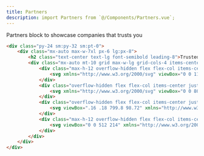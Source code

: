 ```yaml
---
title: Partners
description: import Partners from `@/Components/Partners.vue`;
---
```


Partners block to showcase companies that trusts you

```html resources/js/Components/Partners.vue
<div class="py-24 sm:py-32 sm:pt-0">
    <div class="mx-auto max-w-7xl px-6 lg:px-8">
        <h2 class="text-center text-lg font-semibold leading-8">Trusted by the world’s most innovative teams</h2>
        <div class="mx-auto mt-10 grid max-w-lg grid-cols-4 items-center gap-x-8 gap-y-10 sm:max-w-xl sm:grid-cols-4 sm:gap-x-10 lg:mx-0 lg:max-w-none lg:grid-cols-4">
            <div class="max-h-12 overflow-hidden flex flex-col items-center justify-center grayscale">
                <svg xmlns="http://www.w3.org/2000/svg" viewBox="0 0 113.02 28.1942764712217"><path fill="#ff2d20" d="M4.44 0v23.05h8.34v3.97H0V0h4.44zm24 11.46V9.03h4.22v18h-4.2v-2.44c-.58.9-1.38 1.6-2.42 2.1-1.04.53-2.1.78-3.15.78-1.37 0-2.62-.25-3.75-.75a8.76 8.76 0 0 1-2.92-2.06 9.6 9.6 0 0 1-1.9-3 9.72 9.72 0 0 1-.67-3.64c0-1.26.23-2.47.68-3.6a9.56 9.56 0 0 1 1.9-3.04 8.77 8.77 0 0 1 2.9-2.08c1.14-.5 2.4-.75 3.75-.75 1.05 0 2.1.26 3.14.77 1.04.52 1.84 1.22 2.4 2.12zm-.38 8.77a6.3 6.3 0 0 0 .4-2.2c0-.78-.14-1.5-.4-2.2A5.58 5.58 0 0 0 26.98 14a5.23 5.23 0 0 0-1.68-1.22 5.16 5.16 0 0 0-2.18-.47c-.8 0-1.52.17-2.16.48A5.3 5.3 0 0 0 19.3 14a5.3 5.3 0 0 0-1.06 1.83 6.56 6.56 0 0 0-.37 2.2c0 .77.12 1.5.37 2.2.24.7.6 1.3 1.06 1.8a5.28 5.28 0 0 0 1.66 1.25c.64.3 1.36.46 2.16.46s1.53-.15 2.18-.46a5.22 5.22 0 0 0 1.68-1.24 5.58 5.58 0 0 0 1.08-1.8zm7.92 6.8v-18H47.4v4.14h-7.22v13.85h-4.2zm26.67-15.57V9.03h4.2v18h-4.2v-2.44c-.56.9-1.37 1.6-2.4 2.1-1.05.53-2.1.78-3.16.78-1.37 0-2.62-.25-3.75-.75a8.76 8.76 0 0 1-2.92-2.06 9.6 9.6 0 0 1-1.9-3 9.72 9.72 0 0 1-.66-3.64c0-1.26.22-2.47.67-3.6a9.56 9.56 0 0 1 1.9-3.04 8.77 8.77 0 0 1 2.9-2.08c1.14-.5 2.4-.75 3.75-.75 1.05 0 2.1.26 3.14.77 1.04.52 1.85 1.22 2.4 2.12zm-.38 8.77a6.3 6.3 0 0 0 .38-2.2c0-.78-.13-1.5-.38-2.2A5.58 5.58 0 0 0 61.2 14a5.23 5.23 0 0 0-1.7-1.22c-.65-.3-1.38-.47-2.17-.47-.8 0-1.52.17-2.17.48A5.3 5.3 0 0 0 53.5 14a5.3 5.3 0 0 0-1.06 1.83 6.56 6.56 0 0 0-.36 2.2c0 .77.12 1.5.36 2.2.25.7.6 1.3 1.06 1.8a5.28 5.28 0 0 0 1.66 1.25c.65.3 1.37.46 2.17.46.8 0 1.52-.15 2.18-.46a5.22 5.22 0 0 0 1.7-1.24 5.58 5.58 0 0 0 1.07-1.8zm21.46-11.2H88l-6.9 18h-5.3l-6.9-18h4.25l5.3 13.78 5.28-13.77zm13.44-.46c5.73 0 9.64 5.08 8.9 11.02H92.1c0 1.54 1.58 4.54 5.3 4.54 3.2 0 5.35-2.8 5.35-2.8l2.84 2.2c-2.55 2.7-4.63 3.95-7.9 3.95-5.82 0-9.76-3.7-9.76-9.47 0-5.23 4.08-9.46 9.23-9.46zm-5.05 7.9h10.1c-.04-.35-.6-4.56-5.08-4.56-4.5 0-4.98 4.22-5.02 4.56zM108.82 27V0h4.2v27.02h-4.2z"/></svg>
            </div>
            <div class="overflow-hidden flex flex-col items-center justify-center grayscale">
                <svg xmlns="http://www.w3.org/2000/svg" viewBox="0 0 800 272.1"><linearGradient id="a" gradientUnits="userSpaceOnUse" x1="99.153" y1="65.596" x2="150.124" y2="205.639"><stop offset="0" stop-color="#da2fb6"/><stop offset="1" stop-color="#fe1876"/></linearGradient><path d="M172.9 195.7c10.9 0 14.9-4.7 14.9-16.2v-22.4c0-10.7 5.2-16.8 10.2-19.7 1.5-.9 1.5-3 0-4-5.2-3.3-10.2-10.2-10.2-19.4V92c0-12.4-3.4-16-14.3-16H75.6c-10.9 0-14.3 3.6-14.3 16v22c0 9.2-5 16.1-10.2 19.4-1.5.9-1.5 3.1 0 4 5 2.8 10.2 8.9 10.2 19.7v22.4c0 11.5 4 16.2 14.9 16.2h96.7zm-48.6-20.5c-11.7 0-20.2-3.5-28.1-10.4-1.3-1.2-1.8-2.7-1.8-4.2 0-1.2.3-2.5 1.2-3.5L98 154c1.2-1.5 2.5-2.2 4-2.2 1.7 0 3.3.7 5 1.8 5.4 3.5 11.4 5.5 18.6 5.5 5.5 0 9.9-2.3 9.9-7 0-12.2-40.6-5.5-40.6-32.9 0-14.7 12-22.9 27.6-22.9 11 0 19.1 3.2 25.1 7 1.5 1 2.5 3 2.5 5 0 1.2-.3 2.3-1 3.3l-1.8 2.7c-1.3 1.8-2.8 2.7-4.7 2.7-1.3 0-2.7-.5-4.2-1.2-4.5-2.3-9.2-3.5-14.9-3.5-5.9 0-9.4 3.2-9.4 6.5 0 12.5 40.6 5.7 40.6 32.3 0 14.9-12 24.1-30.4 24.1z" fill="url(#a)"/><path d="M242.2 157.4c1-1.3 2.1-1.8 3.4-1.8s2.9.6 4.2 1.6c4.5 3 9.6 4.7 15.7 4.7 4.7 0 8.4-1.9 8.4-6 0-10.3-34.3-4.7-34.3-27.7 0-12.4 10.2-19.4 23.3-19.4 9.3 0 16.1 2.6 21.2 6 1.3.8 2.1 2.5 2.1 4.2 0 1-.2 1.9-.8 2.9l-1.6 2.3c-1.1 1.6-2.4 2.3-3.9 2.3-1.1 0-2.3-.5-3.6-1-3.8-1.9-7.8-3-12.5-3-4.9 0-7.9 2.6-7.9 5.5 0 10.5 34.3 4.8 34.3 27.2 0 12.5-10.2 20.3-25.7 20.3-9.9 0-17.1-3-23.7-8.7-1.1-1-1.6-2.3-1.6-3.6 0-1 .2-2.1 1-3l2-2.8zm98.2 6.6c.5.7.7 1.6.7 2.4 0 1.8-.8 3.7-2.4 4.5-4.8 2.9-9.6 4.2-15.9 4.2-14.3 0-19.7-9.3-19.7-25.6V97.9c0-2.9 2.4-5.3 5.3-5.3h5.7c2.9 0 5.3 2.4 5.3 5.3v12.4h15.3c2.9 0 5.3 2.4 5.3 5.3v4.8c0 2.9-2.4 5.3-5.3 5.3h-15.3v23.2c0 6.9 2.3 11.5 7.6 11.5 1.7 0 3.2-.2 4.5-.7 1.3-.5 2.3-.7 3.2-.7 1.8 0 3.2.8 4.4 2.9l1.3 2.1zm9.9-8.8c0-14 10.3-20.6 23.2-20.6 5.6 0 11.2 1.8 14.3 4.1v-1.9c0-9.3-3-14.3-11.8-14.3-4.8 0-7.9.7-10.9 1.7-.8.2-1.7.5-2.5.5-2.1 0-3.8-1-4.8-3l-.8-1.7c-.2-.7-.6-1.4-.6-2.3 0-1.8 1.3-3.7 3-4.5 5.5-2.5 11.8-4.2 18.3-4.2 18.8 0 25.3 9.6 25.3 26.4v33.4c0 2.9-2.4 5.3-5.3 5.3H394c-2.9 0-5.3-2.4-5.3-5.3v-2.1c-3.4 4.8-10.2 8.1-18.8 8.1-11.3-.1-19.6-7.3-19.6-19.6zm37.5-6.6c-2.9-2.1-6.5-3.1-11.1-3.1-5.4 0-10.2 2.5-10.2 7.9 0 4.8 3.9 7.5 9.1 7.5 6.8 0 10.3-3 12.3-5.7v-6.6zm67.8 15.4c.5.7.7 1.6.7 2.4 0 1.8-.8 3.7-2.4 4.5-4.8 2.9-9.6 4.2-15.9 4.2-14.3 0-19.7-9.3-19.7-25.6V97.9c0-2.9 2.4-5.3 5.3-5.3h5.7c2.9 0 5.3 2.4 5.3 5.3v12.4h15.3c2.9 0 5.3 2.4 5.3 5.3v4.8c0 2.9-2.4 5.3-5.3 5.3h-15.3v23.2c0 6.9 2.3 11.5 7.6 11.5 1.7 0 3.2-.2 4.5-.7 1.3-.5 2.3-.7 3.2-.7 1.8 0 3.2.8 4.4 2.9l1.3 2.1zm9.9-8.8c0-14 10.3-20.6 23.2-20.6 5.6 0 11.2 1.8 14.3 4.1v-1.9c0-9.3-3-14.3-11.8-14.3-4.8 0-7.9.7-10.9 1.7-.8.2-1.7.5-2.5.5-2.1 0-3.8-1-4.8-3l-.8-1.7c-.2-.7-.6-1.4-.6-2.3 0-1.8 1.3-3.7 3-4.5 5.5-2.5 11.8-4.2 18.3-4.2 18.8 0 25.3 9.6 25.3 26.4v33.4c0 2.9-2.4 5.3-5.3 5.3h-3.7c-2.9 0-5.3-2.4-5.3-5.3v-2.1c-3.4 4.8-10.2 8.1-18.8 8.1-11.2-.1-19.6-7.3-19.6-19.6zm37.5-6.6c-2.9-2.1-6.5-3.1-11.1-3.1-5.4 0-10.2 2.5-10.2 7.9 0 4.8 3.9 7.5 9.1 7.5 6.8 0 10.3-3 12.3-5.7v-6.6zm48.2-31.3c4.5-5 12-8.1 19.8-8.1 9.7 0 16.2 4.4 18.5 10.2 4.5-6 11.6-10.2 21.4-10.2 11.6 0 20.3 5.7 20.3 23.2v36.2c0 2.9-2.4 5.3-5.3 5.3h-5.7c-2.9 0-5.3-2.4-5.3-5.3v-32.1c0-7.9-3.2-12.2-10.9-12.2-6.1 0-10.9 3-13.1 7.3 0 1 .1 3.2.1 4.7v32.1c0 2.9-2.4 5.3-5.3 5.3H580c-2.9 0-5.3-2.4-5.3-5.3v-33c0-6.7-3.7-11-10.5-11-5.7 0-10.4 2.5-13.3 6.8v37.4c0 2.9-2.4 5.3-5.3 5.3h-5.7c-2.9 0-5.3-2.4-5.3-5.3v-53.1c0-2.9 2.4-5.3 5.3-5.3h5.7c2.9 0 5.3 2.4 5.3 5.3v1.8h.3zm116.7-29.9c0 6.5-4.7 10.2-9.3 10.2-5.5 0-10.2-3.7-10.2-10.2 0-5.7 4.7-9.4 10.2-9.4 4.6 0 9.3 3.7 9.3 9.4zm-6.8 22.9c2.9 0 5.3 2.4 5.3 5.3v53c0 2.9-2.4 5.3-5.3 5.3h-5.7c-2.9 0-5.3-2.4-5.3-5.3v-53.1c0-2.9 2.4-5.3 5.3-5.3h5.7v.1zm68 16.2c-3.8-1.8-7.1-2.5-11.2-2.5-9.1 0-17.7 6.9-17.7 18 0 11.2 8.7 18.2 18.3 18.2 5 0 8.6-1.3 12.3-3.7 1.1-.7 2.3-1.1 3.4-1.1 1.7 0 3.2.7 4.4 2.1l2.4 3c.7.7 1 1.8 1 2.9 0 1.7-.7 3.6-1.9 4.5-7.6 6.1-14.3 7.5-22.2 7.5-21 0-34.9-13.3-34.9-33.3 0-18.5 13.5-33.3 32.9-33.3 8.5 0 14.7 1.4 20.9 4.8 1.6.8 2.5 2.9 2.5 4.7 0 .8-.1 1.6-.6 2.3l-2.1 3.7c-1.1 1.8-2.9 3-4.8 3-.8-.2-1.8-.3-2.7-.8z" fill="#ff269e"/></svg>
            </div>
            <div class="overflow-hidden flex flex-col items-center justify-center grayscale">
                <svg viewBox=".16 .18 799.8 98.72" xmlns="http://www.w3.org/2000/svg"><path d="m248.04 41.78h-14.42v27.79c0 7.41 4.89 7.29 14.42 6.83v11.23c-19.3 2.32-26.98-3.01-26.98-18.06v-27.79h-10.7v-12.05h10.7v-15.55l12.56-3.7v19.25h14.42zm54.98-12.05h12.56v57.9h-12.56v-8.34c-4.42 6.14-11.29 9.85-20.36 9.85-15.81 0-28.95-13.32-28.95-30.46 0-17.25 13.14-30.45 28.95-30.45 9.07 0 15.94 3.7 20.36 9.72zm-18.38 47.48c10.47 0 18.38-7.76 18.38-18.53s-7.91-18.53-18.38-18.53-18.37 7.76-18.37 18.53 7.9 18.53 18.37 18.53zm51.87-56.16c-4.42 0-8.03-3.71-8.03-7.99.01-1.05.22-2.09.62-3.06a7.997 7.997 0 0 1 4.34-4.32c.97-.4 2.02-.61 3.07-.61s2.09.21 3.07.61c.97.4 1.85.99 2.6 1.73.74.75 1.33 1.63 1.74 2.59.4.97.61 2.01.61 3.06 0 4.28-3.6 7.99-8.02 7.99zm-6.28 66.58v-57.9h12.56v57.9zm27.1 0v-84.53h12.56v84.53zm94.08-57.9h13.26l-18.26 57.9h-12.33l-12.09-39.02-12.21 39.02h-12.33l-18.26-57.9h13.26l11.28 39.95 12.21-39.95h11.98l12.09 39.95zm28.84-8.68c-4.42 0-8.02-3.71-8.02-7.99 0-1.05.21-2.09.61-3.06.41-.96 1-1.84 1.74-2.59.75-.74 1.63-1.33 2.6-1.73.98-.4 2.02-.61 3.07-.61a8.044 8.044 0 0 1 5.67 2.34c.75.75 1.34 1.63 1.74 2.59.41.97.62 2.01.62 3.06 0 4.28-3.61 7.99-8.03 7.99zm-6.28 66.58v-57.9h12.56v57.9zm80.02-35.55v35.55h-12.56v-34.27c0-8.81-5.12-13.44-13.03-13.44-8.26 0-14.77 4.87-14.77 16.68v31.03h-12.56v-57.9h12.56v7.41c3.84-6.02 10.12-8.91 18.03-8.91 13.02 0 22.33 8.8 22.33 23.85zm59.54-45.51h12.56v81.06h-12.56v-8.34c-4.42 6.14-11.28 9.85-20.35 9.85-15.82 0-28.96-13.32-28.96-30.46 0-17.25 13.14-30.45 28.96-30.45 9.07 0 15.93 3.7 20.35 9.72zm-18.37 70.64c10.46 0 18.37-7.76 18.37-18.53s-7.91-18.53-18.37-18.53c-10.47 0-18.38 7.76-18.38 18.53s7.91 18.53 18.38 18.53zm42.33-18.53c0-17.25 13.14-30.45 30.7-30.45 11.4 0 21.28 5.9 25.93 14.94l-10.81 6.25c-2.56-5.44-8.26-8.92-15.24-8.92-10.23 0-18.02 7.76-18.02 18.18s7.79 18.18 18.02 18.18c6.98 0 12.68-3.59 15.47-8.91l10.82 6.13c-4.89 9.15-14.77 15.06-26.17 15.06-17.56 0-30.7-13.32-30.7-30.46zm108.85 12.62c0 11.58-10.12 17.84-22.68 17.84-11.63 0-20-5.22-23.72-13.55l10.81-6.26c1.87 5.22 6.52 8.34 12.91 8.34 5.59 0 9.89-1.85 9.89-6.48 0-10.31-31.28-4.52-31.28-25.25 0-10.88 9.42-17.71 21.28-17.71 9.53 0 17.44 4.4 21.51 12.04l-10.58 5.91c-2.09-4.52-6.16-6.6-10.93-6.6-4.54 0-8.49 1.96-8.49 6.13 0 10.54 31.28 4.17 31.28 25.59zm53.62 0c0 11.58-10.12 17.84-22.68 17.84-11.63 0-20.01-5.22-23.73-13.55l10.82-6.26c1.86 5.22 6.51 8.34 12.91 8.34 5.58 0 9.88-1.85 9.88-6.48 0-10.31-31.28-4.52-31.28-25.25 0-10.88 9.42-17.71 21.28-17.71 9.54 0 17.45 4.4 21.52 12.04l-10.59 5.91c-2.09-4.52-6.16-6.6-10.93-6.6-4.53 0-8.49 1.96-8.49 6.13 0 10.54 31.29 4.17 31.29 25.59z"/><path d="m82.79.18c-22.03 0-35.81 10.97-41.32 32.91 8.27-10.97 17.91-15.09 28.93-12.35 6.28 1.57 10.77 6.11 15.75 11.14 8.1 8.18 17.48 17.66 37.96 17.66 22.03 0 35.8-10.97 41.31-32.91-8.26 10.97-17.9 15.08-28.92 12.34-6.28-1.56-10.78-6.11-15.75-11.13-8.1-8.19-17.48-17.66-37.96-17.66zm-41.32 49.36c-22.03 0-35.8 10.97-41.31 32.91 8.26-10.97 17.9-15.08 28.92-12.34 6.29 1.56 10.78 6.11 15.75 11.13 8.1 8.19 17.48 17.66 37.96 17.66 22.04 0 35.81-10.97 41.32-32.91-8.27 10.97-17.91 15.09-28.92 12.35-6.29-1.57-10.78-6.11-15.76-11.14-8.1-8.18-17.48-17.66-37.96-17.66z" fill="#06b6d4"/></svg>
            </div>
            <div class="max-h-12 overflow-hidden flex flex-col items-center justify-center grayscale">
                <svg viewBox="0 0 512 214" xmlns="http://www.w3.org/2000/svg" preserveAspectRatio="xMidYMid"><path d="M35.982 83.484c0-5.546 4.551-7.68 12.09-7.68 10.808 0 24.461 3.272 35.27 9.103V51.484c-11.804-4.693-23.466-6.542-35.27-6.542C19.2 44.942 0 60.018 0 85.192c0 39.252 54.044 32.995 54.044 49.92 0 6.541-5.688 8.675-13.653 8.675-11.804 0-26.88-4.836-38.827-11.378v33.849c13.227 5.689 26.596 8.106 38.827 8.106 29.582 0 49.92-14.648 49.92-40.106-.142-42.382-54.329-34.845-54.329-50.774zm96.142-66.986l-34.702 7.395-.142 113.92c0 21.05 15.787 36.551 36.836 36.551 11.662 0 20.195-2.133 24.888-4.693V140.8c-4.55 1.849-27.022 8.391-27.022-12.658V77.653h27.022V47.36h-27.022l.142-30.862zm71.112 41.386L200.96 47.36h-30.72v124.444h35.556V87.467c8.39-10.951 22.613-8.96 27.022-7.396V47.36c-4.551-1.707-21.191-4.836-29.582 10.524zm38.257-10.524h35.698v124.444h-35.698V47.36zm0-10.809l35.698-7.68V0l-35.698 7.538V36.55zm109.938 8.391c-13.938 0-22.898 6.542-27.875 11.094l-1.85-8.818h-31.288v165.83l35.555-7.537.143-40.249c5.12 3.698 12.657 8.96 25.173 8.96 25.458 0 48.64-20.48 48.64-65.564-.142-41.245-23.609-63.716-48.498-63.716zm-8.533 97.991c-8.391 0-13.37-2.986-16.782-6.684l-.143-52.765c3.698-4.124 8.818-6.968 16.925-6.968 12.942 0 21.902 14.506 21.902 33.137 0 19.058-8.818 33.28-21.902 33.28zM512 110.08c0-36.409-17.636-65.138-51.342-65.138-33.85 0-54.33 28.73-54.33 64.854 0 42.808 24.179 64.426 58.88 64.426 16.925 0 29.725-3.84 39.396-9.244v-28.445c-9.67 4.836-20.764 7.823-34.844 7.823-13.796 0-26.027-4.836-27.591-21.618h69.547c0-1.85.284-9.245.284-12.658zm-70.258-13.511c0-16.071 9.814-22.756 18.774-22.756 8.675 0 17.92 6.685 17.92 22.756h-36.694z" fill="#6772E5"/></svg>
            </div>
        </div>
    </div>
</div>
```
